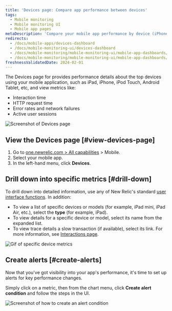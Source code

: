 ```yaml
---
title: 'Devices page: Compare app performance between devices'
tags:
  - Mobile monitoring
  - Mobile monitoring UI
  - Mobile app pages
metaDescription: 'Compare your mobile app performance by device (iPhone vs iPad, for example) and view device-specific metrics like OS, manufacturer, etc.'
redirects:
  - /docs/mobile-apps/devices-dashboard
  - /docs/mobile-monitoring-ui/devices-dashboard
  - /docs/mobile-monitoring/mobile-monitoring-ui/mobile-app-dashboards/devices-dashboard
  - /docs/mobile-monitoring/mobile-monitoring-ui/mobile-app-dashboards/devices-page
freshnessValidatedDate: 2024-02-01
---
```





The Devices page for <InlinePopover type="mobile" /> provides performance details about the top devices using your mobile application, such as iPad, iPhone, iPod Touch, Android Tablet, etc, and view metrics like:

* Interaction time
* HTTP request time
* Error rates and network failures
* Active user sessions

<img
  title="Mobile Devices page"
  alt="Screenshot of Devices page"
  src={mobileDevicesSummary}
/>


## View the Devices page [#view-devices-page]

1. Go to [one.newrelic.com > All capabilities](https://one.newrelic.com/all-capabilities) > Mobile.
2. Select your mobile app.
3. In the left-hand menu, click <DNT>**Devices**</DNT>.


## Drill down into specific metrics [#drill-down]

To drill down into detailed information, use any of New Relic's standard [user interface functions](/docs/new-relic-solutions/new-relic-one/introduction-new-relic-platform). In addition:

* To view a list of specific devices or models (for example, iPad mini, iPad Air, etc.), select the <DNT>**type**</DNT> (for example, iPad).
* To view details for a specific device or model, select its name from the expanded list.
* To view trace details a slow transaction (if available), select its link. For more information, see [Interactions page](/docs/mobile-monitoring/mobile-monitoring-ui/mobile-app-pages/interactions-page).

<img
  title="Drill down into device metrics"
  alt="Gif of specific device metrics"
  src={mobileDeviceDrilldown}
/>

## Create alerts [#create-alerts]

Now that you've got visibility into your app's performance, it's time to set up alerts for key performance changes. 

Simply click on a metric, then from the chart menu, click <DNT>**Create alert condition**</DNT> and follow the steps in the UI.

<img
    title="Create an alert condition"
    alt="Screenshot of how to create an alert condition"
    src={mobileCreateAlertCondition}
/>

